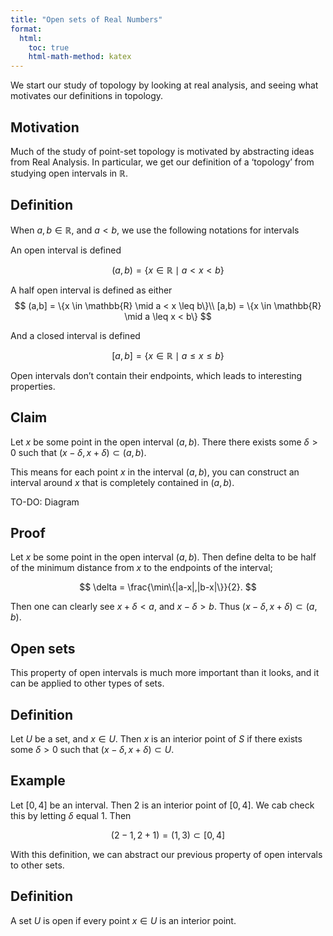 ```yaml
---
title: "Open sets of Real Numbers"
format:
  html:
    toc: true
    html-math-method: katex
---
```


We start our study of topology by looking at real analysis, and seeing what motivates our definitions in topology.

## Motivation

Much of the study of point-set topology is motivated by abstracting ideas from Real Analysis. In particular, we get our definition of a 'topology' from studying open intervals in $\mathbb{R}$.

::: {.callout-note icon="false"}
## Definition

When $a,b \in \mathbb{R}$, and $a < b$, we use the following notations for intervals

An [open interval]{.definition} is defined 

$$
(a,b) = \{x \in \mathbb{R} \mid a < x < b\}
$$

A [half open interval]{.definition} is defined as either 
$$
(a,b] = \{x \in \mathbb{R} \mid a < x \leq b\}\\
[a,b) = \{x \in \mathbb{R} \mid a \leq x < b\}
$$

And a [closed interval]{.definition} is defined

$$
[a,b] = \{x \in \mathbb{R} \mid a \leq x \leq b\}
$$
:::

Open intervals don't contain their endpoints, which leads to interesting properties.

::: {.callout-note icon="false"}
## Claim

Let $x$ be some point in the open interval $(a,b)$. There there exists some $\delta > 0$ such that $(x - \delta, x + \delta) \subset (a,b)$. 
:::

This means for each point $x$ in the interval $(a,b)$, you can construct an interval around $x$ that is completely contained in $(a,b)$.

TO-DO: Diagram

::: {.callout-note icon="false" collapse="true"}
## Proof

Let $x$ be some point in the open interval $(a,b)$. Then define delta to be half of the minimum distance from $x$ to the endpoints of the interval;

$$
\delta = \frac{\min\{|a-x|,|b-x|\}}{2}.
$$

Then one can clearly see $x + \delta < a$, and $x - \delta > b$. Thus $(x - \delta,x+\delta) \subset (a,b)$.
:::

## Open sets

This property of open intervals is much more important than it looks, and it can be applied to other types of sets.

::: {.callout-note icon="false"}
## Definition

Let $U$ be a set, and $x \in U$. Then $x$ is an [interior point]{.definition} of $S$ if there exists some $\delta > 0$ such that $(x - \delta, x + \delta) \subset U$.
:::

::: {.callout-warning icon="false"}
## Example

Let $[0,4]$ be an interval. Then $2$ is an interior point of $[0,4]$. We cab check this by letting $\delta$ equal $1$. Then

$$
(2 - 1, 2 + 1) = (1,3) \subset [0,4]
$$
:::

With this definition, we can abstract our previous property of open intervals to other sets. 

::: {.callout-note icon="false"}
## Definition

A set $U$ is [open]{.definition} if every point $x \in U$ is an interior point.
:::

